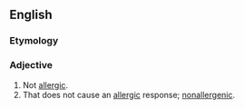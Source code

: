==English==

===Etymology===
{{prefix|non|allergic|lang=en}}

===Adjective===
{{en-adj|-}}

# Not [[allergic]].
# That does not cause an [[allergic]] response; [[nonallergenic]].
